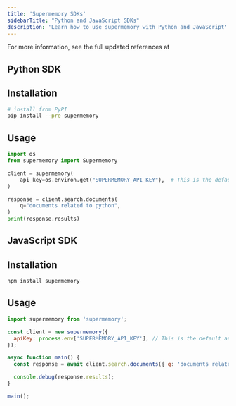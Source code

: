 ```yaml
---
title: 'Supermemory SDKs'
sidebarTitle: "Python and JavaScript SDKs"
description: 'Learn how to use supermemory with Python and JavaScript'
---
```


For more information, see the full updated references at

<Columns cols={2}>
  <Card title="Python SDK" icon="python" href="https://pypi.org/project/supermemory/">
  </Card>

  <Card title="Javascript SDK" icon="js" href="https://www.npmjs.com/package/supermemory">
  </Card>
</Columns>


## Python SDK

## Installation

```sh
# install from PyPI
pip install --pre supermemory
```

## Usage


```python
import os
from supermemory import Supermemory

client = supermemory(
    api_key=os.environ.get("SUPERMEMORY_API_KEY"),  # This is the default and can be omitted
)

response = client.search.documents(
    q="documents related to python",
)
print(response.results)
```

## JavaScript SDK

## Installation

```sh
npm install supermemory
```

## Usage

```js
import supermemory from 'supermemory';

const client = new supermemory({
  apiKey: process.env['SUPERMEMORY_API_KEY'], // This is the default and can be omitted
});

async function main() {
  const response = await client.search.documents({ q: 'documents related to python' });

  console.debug(response.results);
}

main();
```
